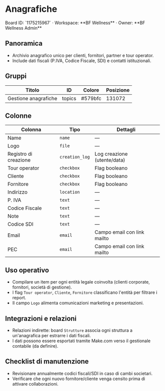 # Anagrafiche

<Callout type="info">
Board ID: `1175215967` · Workspace: **BF Wellness** · Owner: **BF Wellness Admin**
</Callout>

## Panoramica

- Archivio anagrafico unico per clienti, fornitori, partner e tour operator.
- Include dati fiscali (P.IVA, Codice Fiscale, SDI) e contatti istituzionali.

## Gruppi

| Titolo | ID | Colore | Posizione |
| --- | --- | --- | --- |
| Gestione anagrafiche | topics | #579bfc | 131072 |

## Colonne

| Colonna | Tipo | Dettagli |
| --- | --- | --- |
| Name | `name` | — |
| Logo | `file` | — |
| Registro di creazione | `creation_log` | Log creazione (utente/data) |
| Tour operator | `checkbox` | Flag booleano |
| Cliente | `checkbox` | Flag booleano |
| Fornitore | `checkbox` | Flag booleano |
| Indirizzo | `location` | — |
| P. IVA | `text` | — |
| Codice Fiscale | `text` | — |
| Note | `text` | — |
| Codice SDI | `text` | — |
| Email | `email` | Campo email con link mailto |
| PEC | `email` | Campo email con link mailto |

## Uso operativo

- Compilare un item per ogni entità legale coinvolta (clienti corporate, fornitori, società di gestione).
- I flag `Tour operator`, `Cliente`, `Fornitore` classificano l'entità per filtrare i report.
- Il campo `Logo` alimenta comunicazioni marketing e presentazioni.

## Integrazioni e relazioni

- Relazioni indirette: board `Strutture` associa ogni struttura a un'anagrafica per estrarre i dati fiscali.
- I dati possono essere esportati tramite Make.com verso il gestionale contabile (da definire).

## Checklist di manutenzione

- Revisionare annualmente codici fiscali/SDI in caso di cambi societari.
- Verificare che ogni nuovo fornitore/cliente venga censito prima di attivare collaborazioni.
